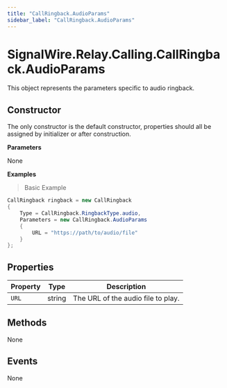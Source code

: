 ```yaml
---
title: "CallRingback.AudioParams"
sidebar_label: "CallRingback.AudioParams"
---
```


# SignalWire.Relay.Calling.CallRingback.AudioParams

This object represents the parameters specific to audio ringback.

## Constructor

The only constructor is the default constructor, properties should all be assigned by initializer or after construction.

**Parameters**

None

**Examples**

> Basic Example

```csharp
CallRingback ringback = new CallRingback
{
    Type = CallRingback.RingbackType.audio,
    Parameters = new CallRingback.AudioParams
    {
        URL = "https://path/to/audio/file"
    }
};
```

## Properties

| Property | Type | Description |
| -------- | ---- | ----------- |
| `URL` | string | The URL of the audio file to play. |

## Methods

None

## Events

None